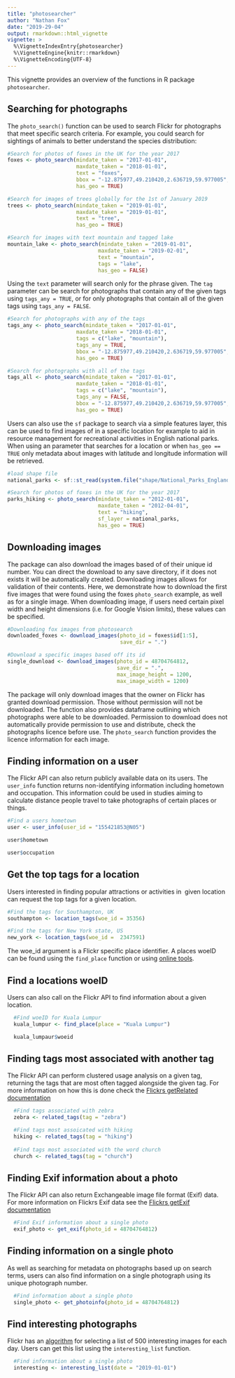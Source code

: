 ```yaml
---
title: "photosearcher"
author: "Nathan Fox"
date: "2019-29-04"
output: rmarkdown::html_vignette
vignette: >
  %\VignetteIndexEntry{photosearcher}
  %\VignetteEngine{knitr::rmarkdown}
  %\VignetteEncoding{UTF-8}
---
```


This vignette provides an overview of the functions in R package `photosearcher`.

## Searching for photographs
The `photo_search()` function can be used to search Flickr for photographs that meet specific search criteria. For example, you could search for sightings of animals to better understand the species distribution:

```r
#Search for photos of foxes in the UK for the year 2017
foxes <- photo_search(mindate_taken = "2017-01-01",
                      maxdate_taken = "2018-01-01",
                      text = "foxes",
                      bbox = "-12.875977,49.210420,2.636719,59.977005",
                      has_geo = TRUE)  

#Search for images of trees globally for the 1st of January 2019
trees <- photo_search(mindate_taken = "2019-01-01",
                      maxdate_taken = "2019-01-01",
                      text = "tree",
                      has_geo = TRUE)

#Search for images with text mountain and tagged lake
mountain_lake <- photo_search(mindate_taken = "2019-01-01",
                             maxdate_taken = "2019-02-01",
                             text = "mountain",
                             tags = "lake",
                             has_geo = FALSE)
```

Using the `text` parameter will search only for the phrase given. The `tag` parameter can be search for photographs that contain any of the given tags using `tags_any = TRUE`, or for only photographs that contain all of the given tags using `tags_any = FALSE`.

```r
#Search for photographs with any of the tags
tags_any <- photo_search(mindate_taken = "2017-01-01",
                      maxdate_taken = "2018-01-01",
                      tags = c("lake", "mountain"),
                      tags_any = TRUE,
                      bbox = "-12.875977,49.210420,2.636719,59.977005",
                      has_geo = TRUE)

#Search for photographs with all of the tags
tags_all <- photo_search(mindate_taken = "2017-01-01",
                      maxdate_taken = "2018-01-01",
                      tags = c("lake", "mountain"),
                      tags_any = FALSE,
                      bbox = "-12.875977,49.210420,2.636719,59.977005",
                      has_geo = TRUE)

```


Users can also use the `sf` package to search via a simple features layer, this can be used to find images of in a specific location for example to aid in resource management for recreational activities in English national parks. When using an parameter that searches for a location or when `has_geo == TRUE` only metadata about images with latitude and longitude information will be retrieved. 

```r
#load shape file
national_parks <- sf::st_read(system.file("shape/National_Parks_England.shp", package="photosearcher"))

#Search for photos of foxes in the UK for the year 2017
parks_hiking <- photo_search(mindate_taken = "2012-01-01",
                             maxdate_taken = "2012-04-01",
                             text = "hiking",
                             sf_layer = national_parks,
                             has_geo = TRUE) 
```

## Downloading images
The package can also download the images based of of their unique id number. You can direct the download to any save directory, if it does not exists it will be automatically created. Downloading images allows for validation of their contents. Here, we demonstrate how to download the first five images that were found using the foxes `photo_search` example, as well as for a single image. When downloading image, if users need certain pixel width and height dimensions (i.e. for Google Vision limits), these values can be specified.

```r
#Downloading fox images from photosearch
downloaded_foxes <- download_images(photo_id = foxes$id[1:5], 
                                    save_dir = ".")

#Download a specific images based off its id
single_download <- download_images(photo_id = 48704764812, 
                                   save_dir = ".",
                                   max_image_height = 1200,
                                   max_image_width = 1200)
```

The package will only download images that the owner on Flickr has granted download permission. Those without permission will not be downloaded. The function also provides dataframe outlining which photographs were able to be downloaded. Permission to download does not automatically provide permission to use and distribute, check the photographs licence before use. The `photo_search` function provides the licence information for each image.

## Finding information on a user
The Flickr API can also return publicly available data on its users. The `user_info` function returns non-identifying information including hometown and occupation. This information could be used in studies aiming to calculate distance people travel to take photographs of certain places or things.  

```r
#Find a users hometown
user <- user_info(user_id = "155421853@N05")

user$hometown

user$occupation
```

## Get the top tags for a location
Users interested in finding popular attractions or activities in \ given location can request the top tags for a given location. 

```r
#Find the tags for Southampton, UK
southampton <- location_tags(woe_id = 35356)

#Find the tags for New York state, US
new_york <- location_tags(woe_id = 	2347591)
```

The woe_id argument is a Flickr specific place identifier. A places woeID can be found using the `find_place` function or using [online tools](http://woeid.rosselliot.co.nz/). 

## Find a locations woeID
Users can also call on the Flickr API to find information about a given location.
```r
  #Find woeID for Kuala Lumpur
  kuala_lumpur <- find_place(place = "Kuala Lumpur")

  kuala_lumpaur$woeid
```

## Finding tags most associated with another tag
The Flickr API can perform clustered usage analysis on a given tag, returning the tags that are most often tagged alongside the given tag. For more information on how this is done check the [Flickrs getRelated documentation](https://www.flickr.com/services/api/flickr.tags.getRelated.html)

```r
  #Find tags associated with zebra
  zebra <- related_tags(tag = "zebra")

  #Find tags most assoicated with hiking
  hiking <- related_tags(tag = "hiking")
  
  #Find tags most associated with the word church
  church <- related_tags(tag = "church")

```

## Finding Exif information about a photo
The Flickr API can also return Exchangeable image file format (Exif) data. For more information on Flickrs Exif data see the [Flickrs getExif documentation](https://www.flickr.com/services/api/flickr.photos.getExif.html) 
```r
  #Find Exif information about a single photo
  exif_photo <- get_exif(photo_id = 48704764812)
```

## Finding information on a single photo
As well as searching for metadata on photographs based up on search terms, users can also find information on a single photograph using its unique photograph number.
```r
  #Find information about a single photo
  single_photo <- get_photoinfo(photo_id = 48704764812)
```

## Find interesting photographs 

Flickr has an [algorithm](http://www.steves-digicams.com/knowledge-center/how-tos/online-sharing-social-networking/what-is-flickr-interestingness.html#b) for selecting a list of 500 interesting images for each day. Users can get this list using the `interesting_list` function.

```r
  #Find information about a single photo
  interesting <- interesting_list(date = "2019-01-01")
```
